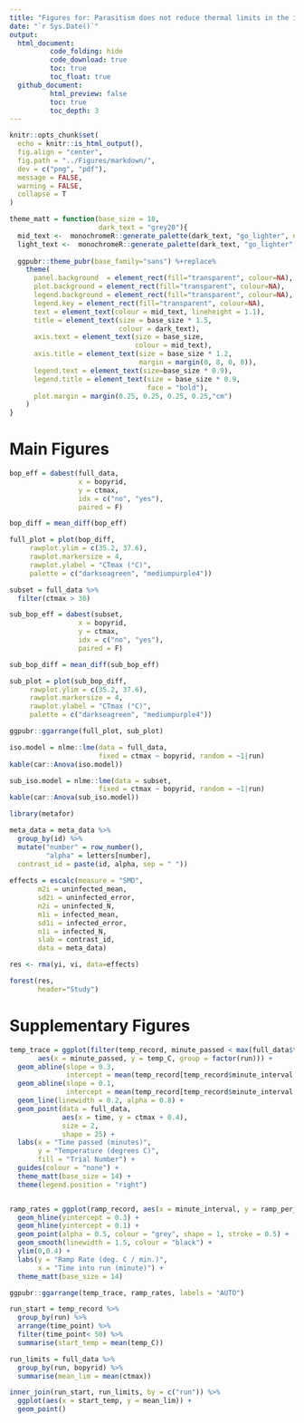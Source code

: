 ```yaml
---
title: "Figures for: Parasitism does not reduce thermal limits in the intermediate host of a Bopyrid isopod"
date: "`r Sys.Date()`"
output: 
  html_document:
          code_folding: hide
          code_download: true
          toc: true
          toc_float: true
  github_document:
          html_preview: false
          toc: true
          toc_depth: 3
---
```


```r
knitr::opts_chunk$set(
  echo = knitr::is_html_output(),
  fig.align = "center",
  fig.path = "../Figures/markdown/",
  dev = c("png", "pdf"),
  message = FALSE,
  warning = FALSE,
  collapse = T
)

theme_matt = function(base_size = 18,
                      dark_text = "grey20"){
  mid_text <-  monochromeR::generate_palette(dark_text, "go_lighter", n_colours = 5)[2]
  light_text <-  monochromeR::generate_palette(dark_text, "go_lighter", n_colours = 5)[3]
  
  ggpubr::theme_pubr(base_family="sans") %+replace% 
    theme(
      panel.background  = element_rect(fill="transparent", colour=NA), 
      plot.background = element_rect(fill="transparent", colour=NA), 
      legend.background = element_rect(fill="transparent", colour=NA),
      legend.key = element_rect(fill="transparent", colour=NA),
      text = element_text(colour = mid_text, lineheight = 1.1),
      title = element_text(size = base_size * 1.5,
                           colour = dark_text),
      axis.text = element_text(size = base_size,
                               colour = mid_text),
      axis.title = element_text(size = base_size * 1.2,
                                margin = margin(0, 8, 0, 0)),
      legend.text = element_text(size=base_size * 0.9),
      legend.title = element_text(size = base_size * 0.9, 
                                  face = "bold"),
      plot.margin = margin(0.25, 0.25, 0.25, 0.25,"cm")
    )
}
```

# Main Figures

```r
bop_eff = dabest(full_data,
                 x = bopyrid,
                 y = ctmax, 
                 idx = c("no", "yes"),
                 paired = F)

bop_diff = mean_diff(bop_eff)

full_plot = plot(bop_diff, 
     rawplot.ylim = c(35.2, 37.6),
     rawplot.markersize = 4,
     rawplot.ylabel = "CTmax (°C)",
     palette = c("darkseagreen", "mediumpurple4"))

subset = full_data %>%  
  filter(ctmax > 36)  

sub_bop_eff = dabest(subset,
                 x = bopyrid,
                 y = ctmax, 
                 idx = c("no", "yes"),
                 paired = F)

sub_bop_diff = mean_diff(sub_bop_eff)

sub_plot = plot(sub_bop_diff, 
     rawplot.ylim = c(35.2, 37.6),
     rawplot.markersize = 4,
     rawplot.ylabel = "CTmax (°C)",
     palette = c("darkseagreen", "mediumpurple4"))

ggpubr::ggarrange(full_plot, sub_plot)
```

```r
iso.model = nlme::lme(data = full_data, 
                      fixed = ctmax ~ bopyrid, random = ~1|run)
kable(car::Anova(iso.model))
```

```r
sub_iso.model = nlme::lme(data = subset, 
                      fixed = ctmax ~ bopyrid, random = ~1|run)
kable(car::Anova(sub_iso.model))
```

```r
library(metafor)

meta_data = meta_data %>% 
  group_by(id) %>% 
  mutate("number" = row_number(),
         "alpha" = letters[number],
  contrast_id = paste(id, alpha, sep = " "))
  
effects = escalc(measure = "SMD",
       m2i = uninfected_mean,
       sd2i = uninfected_error,
       n2i = uninfected_N,
       m1i = infected_mean,
       sd1i = infected_error, 
       n1i = infected_N,
       slab = contrast_id,
       data = meta_data)

res <- rma(yi, vi, data=effects)

forest(res,
       header="Study")
```

# Supplementary Figures

```r

temp_trace = ggplot(filter(temp_record, minute_passed < max(full_data$time) + 2), 
       aes(x = minute_passed, y = temp_C, group = factor(run))) + 
  geom_abline(slope = 0.3, 
              intercept = mean(temp_record[temp_record$minute_interval == 0, 8])) + 
  geom_abline(slope = 0.1, 
              intercept = mean(temp_record[temp_record$minute_interval == 0, 8])) + 
  geom_line(linewidth = 0.2, alpha = 0.8) + 
  geom_point(data = full_data, 
             aes(x = time, y = ctmax + 0.4),
             size = 2,
             shape = 25) +
  labs(x = "Time passed (minutes)",
       y = "Temperature (degrees C)",
       fill = "Trial Number") + 
  guides(colour = "none") + 
  theme_matt(base_size = 14) + 
  theme(legend.position = "right")


ramp_rates = ggplot(ramp_record, aes(x = minute_interval, y = ramp_per_minute)) + 
  geom_hline(yintercept = 0.3) + 
  geom_hline(yintercept = 0.1) + 
  geom_point(alpha = 0.5, colour = "grey", shape = 1, stroke = 0.5) + 
  geom_smooth(linewidth = 1.5, colour = "black") + 
  ylim(0,0.4) + 
  labs(y = "Ramp Rate (deg. C / min.)",
       x = "Time into run (minute)") + 
  theme_matt(base_size = 14)

ggpubr::ggarrange(temp_trace, ramp_rates, labels = "AUTO")
```

```r
run_start = temp_record %>% 
  group_by(run) %>% 
  arrange(time_point) %>% 
  filter(time_point< 50) %>% 
  summarise(start_temp = mean(temp_C))

run_limits = full_data %>% 
  group_by(run, bopyrid) %>% 
  summarise(mean_lim = mean(ctmax))

inner_join(run_start, run_limits, by = c("run")) %>% 
  ggplot(aes(x = start_temp, y = mean_lim)) + 
  geom_point()
```
